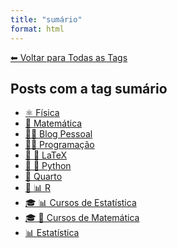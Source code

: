 ```yaml
---
title: "sumário"
format: html
---
```


[⬅ Voltar para Todas as Tags](../tags.qmd)

## Posts com a tag **sumário**

- [⚛️ Física](/posts/fisica/index.html)
- [🧮 Matemática](/posts/matematica/index.html)
- [🧑‍💻 Blog Pessoal](/posts/pessoal/index.html)
- [👨‍💻 Programação](/posts/programacao/index.html)
- [📄 📐 LaTeX](/posts/programacao/latex/index.html)
- [📄 🐍 Python](/posts/programacao/python/index.html)
- [📄 Quarto](/posts/programacao/quarto/index.html)
- [📄 📊 R](/posts/programacao/r/index.html)
- [🎓 📊 Cursos de Estatística](/posts/cursos/estatistica/index.html)
- [🎓 🧮 Cursos de Matemática](/posts/cursos/matematica/index.html)
- [📊 Estatística](/posts/estatistica/index.html)
